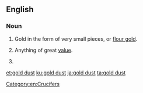 ==English==

===Noun===
{{en-noun|head=[[gold]] [[dust]]|-}}

# Gold in the form of very small pieces, or [[flour gold]].
# {{context|figuratively|lang=en}} Anything of great [[value]].
# {{taxlink|Aurinia saxatilis|species|noshow=1}}

[[Category:en:Crucifers]]

[[et:gold dust]]
[[ku:gold dust]]
[[ja:gold dust]]
[[ta:gold dust]]